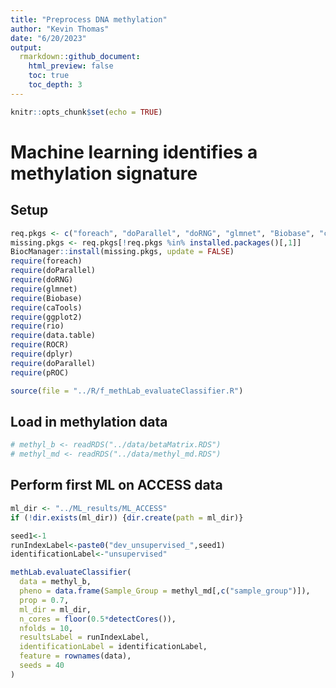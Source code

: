 ```yaml
---
title: "Preprocess DNA methylation"
author: "Kevin Thomas"
date: "6/20/2023"
output:
  rmarkdown::github_document:
    html_preview: false
    toc: true
    toc_depth: 3
---
```


```r
knitr::opts_chunk$set(echo = TRUE)
```

# Machine learning identifies a methylation signature

## Setup

```r
req.pkgs <- c("foreach", "doParallel", "doRNG", "glmnet", "Biobase", "caTools", "ggplot2", "rio", "data.table", "ROCR", "dplyr", "doParallel", "pROC")
missing.pkgs <- req.pkgs[!req.pkgs %in% installed.packages()[,1]]
BiocManager::install(missing.pkgs, update = FALSE)
require(foreach)
require(doParallel)
require(doRNG)
require(glmnet)
require(Biobase)
require(caTools) 
require(ggplot2)
require(rio)
require(data.table)
require(ROCR)
require(dplyr)
require(doParallel)
require(pROC)

source(file = "../R/f_methLab_evaluateClassifier.R")
```

## Load in methylation data

```r
# methyl_b <- readRDS("../data/betaMatrix.RDS")
# methyl_md <- readRDS("../data/methyl_md.RDS")
```

## Perform first ML on ACCESS data

```r
ml_dir <- "../ML_results/ML_ACCESS"
if (!dir.exists(ml_dir)) {dir.create(path = ml_dir)}

seed1<-1
runIndexLabel<-paste0("dev_unsupervised_",seed1)
identificationLabel<-"unsupervised"

methLab.evaluateClassifier(
  data = methyl_b,
  pheno = data.frame(Sample_Group = methyl_md[,c("sample_group")]),
  prop = 0.7,
  ml_dir = ml_dir,
  n_cores = floor(0.5*detectCores()),
  nfolds = 10,
  resultsLabel = runIndexLabel,
  identificationLabel = identificationLabel,
  feature = rownames(data),
  seeds = 40
)
```
